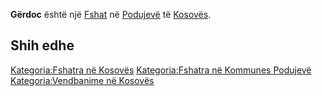 {{Fshat në Kosovës
 | Emri                = Gërdoc
| sqi_N_name = Gërdoc
| sqi_N_FULL_NAME_RO = Gërdoc
| sqi_N_FULL_NAME_ND_RO = Gerdoc
| sqi_N_SORT_NAME_RG = GERDOC
| sqi_N_FULL_NAME_RG = Gërdoc
| sqi_N_FULL_NAME_ND_RG = Gerdoc
| sqi_V_name = Gërdoci
| sqi_V_FULL_NAME_RO = Gërdoci Plepasi Gërdovc
| sqi_V_FULL_NAME_ND_RO = Gerdoci Plepasi Gerdovc
| sqi_V_SORT_NAME_RG = GERDOCI PLEPASI GERDOVC
| sqi_V_FULL_NAME_RG = Gërdoci Plepasi Gërdovc
| sqi_V_FULL_NAME_ND_RG = Gerdoci Plepasi Gerdovc
| srp_N_name = Grdovac
| srp_N_FULL_NAME_RO = Grdovac
| srp_N_FULL_NAME_ND_RO = Grdovac
| srp_N_SORT_NAME_RG = GRDOVAC
| srp_N_FULL_NAME_RG = Grdovac
| srp_N_FULL_NAME_ND_RG = Grdovac
| srp_NS_name = Грдовац
| srp_NS_FULL_NAME_RO = Грдовац
| srp_NS_FULL_NAME_ND_RO = Грдовац
| srp_NS_SORT_NAME_RG = ГРДОВАЦ
| srp_NS_FULL_NAME_RG = Грдовац
| srp_NS_FULL_NAME_ND_RG = Грдовац
| std_V_name = Grdovce
| std_V_FULL_NAME_RO = Grdovce Plepas
| std_V_FULL_NAME_ND_RO = Grdovce Plepas
| std_V_SORT_NAME_RG = GRDOVCE PLEPAS
| std_V_FULL_NAME_RG = Grdovce Plepas
| std_V_FULL_NAME_ND_RG = Grdovce Plepas

 | Emri (Rasa dhanore) = 
 | Figura              = 
 | Shteti              = Kosovo
 | Komuna              = Podujevë
 | Kodi postar         = 
 | Sipërfaqja          = 

 | Popullsia           = 

 | Regj. i popullsisë  = 
 | Dend. e popullsisë  = 
 | Faqja zyrtare       = 
 <!--- Koordinatat ----> 
 | Gjerësia            = 42.821944
 | Gjatësia            = 21.219167
 | Lartësia            = 
}}
'''Gërdoc''' është një [[Fshat]] në [[Podujevë]] të [[Kosovës]].

<!-- == Gjeografia == -->
<!-- == Historia == -->
<!-- == Demografia == -->
== Shih edhe ==
{{Komuna Podujevë}}
{{Kosovo-Administrata-Cung}}

[[Kategoria:Fshatra në Kosovës]]
[[Kategoria:Fshatra në Kommunes Podujevë]]
[[Kategoria:Vendbanime në Kosovës]]